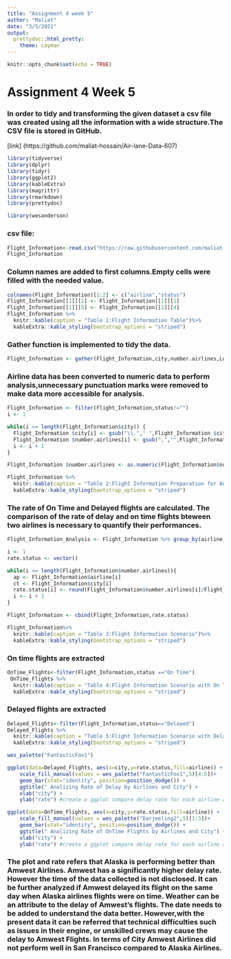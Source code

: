 ---
title: "Assignment 4 week 5"
author: "Maliat"
date: "3/5/2021"
output:
  prettydoc::html_pretty:
    theme: cayman
---

```{r setup, include=FALSE}
knitr::opts_chunk$set(echo = TRUE)
```

# Assignment 4 Week 5
### In order to tidy and transforming the given dataset a csv file was created using all the information with a wide structure.The CSV file is stored in GitHub.
[link] (https://github.com/maliat-hossain/Air-lane-Data-607)


```{r include=FALSE}
library(tidyverse)
library(dplyr)
library(tidyr)
library(ggplot2)
library(kableExtra)
library(magrittr)
library(rmarkdown)
library(prettydoc)
```


```{r}
library(wesanderson)
```
### csv file:

```{r}
Flight_Information<-read.csv("https://raw.githubusercontent.com/maliat-hossain/Air-lane-Data-607/main/Flight%20Information1.csv",sep = ",")
Flight_Information
```
### Column names are added to first columns.Empty cells were filled with the needed value.
```{r}
colnames(Flight_Information)[1:2] <- c("airline","status") 
Flight_Information[[1]][2] <- Flight_Information[[1]][1] 
Flight_Information[[1]][5] <- Flight_Information[[1]][4] 
Flight_Information %>%
  knitr::kable(caption = "Table 1:Flight Information Table")%>%
  kableExtra::kable_styling(bootstrap_options = "striped")

```
### Gather function is implemented to tidy the data.

```{r}
Flight_Information <- gather(Flight_Information,city,number.airlines,Los.Angeles:Seattle)
```

### Airline data has been converted to numeric data to perform analysis,unnecessary punctuation marks were removed to make data more accessible for analysis.
```{r}

Flight_Information <- filter(Flight_Information,status!="") 
i <- 1

while(i <= length(Flight_Information$city)) {
  Flight_Information $city[i] <- gsub("\\."," ",Flight_Information $city[i]) 
  Flight_Information $number.airlines[i] <- gsub(",","",Flight_Information$number.airlines[i]) 
  i <- i + 1
} 

Flight_Information $number.airlines <- as.numeric(Flight_Information$number.airlines) 

Flight_Information %>%
  knitr::kable(caption = "Table 2:Flight Information Preparation for Analysis")%>%
  kableExtra::kable_styling(bootstrap_options = "striped")

```
### The rate of On Time and Delayed flights are calculated. The  comparison of the rate of delay and on time flights bteween two airlines is necessary to quantify their performances. 

```{r, results='asis'}
Flight_Information_Analysis <- Flight_Information %>% group_by(airline,city) %>% summarise(total.airlines = sum(number.airlines)) 

i <- 1
rate.status <- vector()

while(i <= length(Flight_Information$number.airlines)){ 
  ap <- Flight_Information$airline[i]
  ct <- Flight_Information$city[i]
  rate.status[i] <- round(Flight_Information$number.airlines[i]/Flight_Information_Analysis$total.airlines[Flight_Information_Analysis$airline==ap & Flight_Information_Analysis$city == ct],3)
  i <- i + 1 
}

Flight_Information <- cbind(Flight_Information,rate.status)

Flight_Information%>%
  knitr::kable(caption = "Table 3:Flight Information Scenario")%>%
  kableExtra::kable_styling(bootstrap_options = "striped")
```
### On time flights are extracted

```{r}
OnTime_Flights<-filter(Flight_Information,status =="On Time")
 OnTime_Flights %>%
  knitr::kable(caption = "Table 4:Flight Information Scenario with On Time Flights ")%>%
  kableExtra::kable_styling(bootstrap_options = "striped")
```
### Delayed flights are extracted
```{r}
Delayed_Flights<-filter(Flight_Information,status=="Delayed")
Delayed_Flights %>%
  knitr::kable(caption = "Table 5:Flight Information Scenario with Delayed Flights ")%>%
  kableExtra::kable_styling(bootstrap_options = "striped")

```
```{r include=FALSE}
wes_palette("FantasticFox1")
```

```{r}
ggplot(data=Delayed_Flights, aes(x=city,y=rate.status,fill=airline)) +
    scale_fill_manual(values = wes_palette("FantasticFox1",5)[4:5])+
    geom_bar(stat="identity", position=position_dodge()) +
    ggtitle(" Analizing Rate of Delay by Airlines and City") +
    xlab("city") + 
    ylab("rate") #create a ggplot compare delay rate for each airline and each city

```
```{r}
ggplot(data=OnTime_Flights, aes(x=city,y=rate.status,fill=airline)) +
    scale_fill_manual(values = wes_palette("Darjeeling2",5)[1:3])+
    geom_bar(stat="identity", position=position_dodge()) +
    ggtitle(" Analizing Rate of OnTime Flights by Airlines and City") +
    xlab("city") + 
    ylab("rate") #create a ggplot compare delay rate for each airline and each city


```


###  The plot and rate refers that Alaska is performing better than Amwest Airlines. Amwest has a significantly higher delay rate. However the time of the data collected is not disclosed. It can be further analyzed if Amwest delayed its flight on the same day when Alaska airlines flights were on time. Weather can be an attribute to the delay of Amwest's flights. The date needs to be added to understand the data better. However,with the present data it can be referred that technical difficulties such as issues in their engine, or unskilled crews may cause the delay to Amwest Flights. In terms of City Amwest Airlines did not perform well in San Francisco compared to Alaska Airlines.

